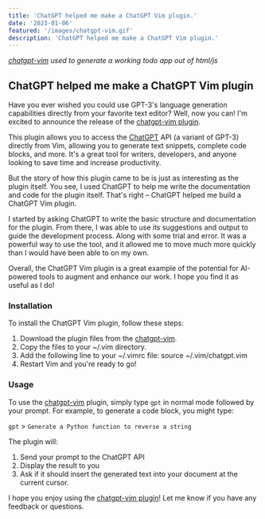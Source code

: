 ```yaml
---
title: 'ChatGPT helped me make a ChatGPT Vim plugin.'
date: '2023-01-06'
featured: '/images/chatgpt-vim.gif'
description: 'ChatGPT helped me make a ChatGPT Vim plugin.'
---
```


_[chatgpt-vim](https://github.com/0xStabby/chatgpt-vim) used to generate a working todo app out of html/js_

## ChatGPT helped me make a ChatGPT Vim plugin

Have you ever wished you could use GPT-3's language generation capabilities
directly from your favorite text editor? Well, now you can! I'm excited to
announce the release of the [chatgpt-vim plugin](https://github.com/0xStabby.com/chatgpt-vim).

This plugin allows you to access the [ChatGPT](https://chat.openai.com/chat) API (a variant of GPT-3) directly
from Vim, allowing you to generate text snippets, complete code blocks, and
more. It's a great tool for writers, developers, and anyone looking to save time
and increase productivity.

But the story of how this plugin came to be is just as interesting as the plugin
itself. You see, I used ChatGPT to help me write the documentation and code for
the plugin itself. That's right – ChatGPT helped me build a ChatGPT Vim plugin.

I started by asking ChatGPT to write the basic structure and documentation for
the plugin. From there, I was able to use its suggestions and output to guide
the development process. Along with some trial and error. 
It was a powerful way to use the tool, and it allowed me to move much 
more quickly than I would have been able to on my own.

Overall, the ChatGPT Vim plugin is a great example of the potential for
AI-powered tools to augment and enhance our work. I hope you find it as useful
as I do!


### Installation

To install the ChatGPT Vim plugin, follow these steps:

 1. Download the plugin files from the [chatgpt-vim](https://github.com/0xStabby/chatgpt-vim).
 2. Copy the files to your ~/.vim directory.
 3. Add the following line to your ~/.vimrc file: source ~/.vim/chatgpt.vim
 4. Restart Vim and you're ready to go!


### Usage

To use the [chatgpt-vim](https://github.com/0xStabby/chatgpt-vim) plugin, simply type `gpt` in normal mode followed by your prompt. 
For example, to generate a code block, you might type:

`gpt` > `Generate a Python function to reverse a string`

The plugin will:
1. Send your prompt to the ChatGPT API
2. Display the result to you
3. Ask if it should insert the generated text into your document at the current cursor.

I hope you enjoy using the [chatgpt-vim plugin](https://github.com/0xStabby.com/chatgpt-vim)! Let me know if you have any feedback or questions.
